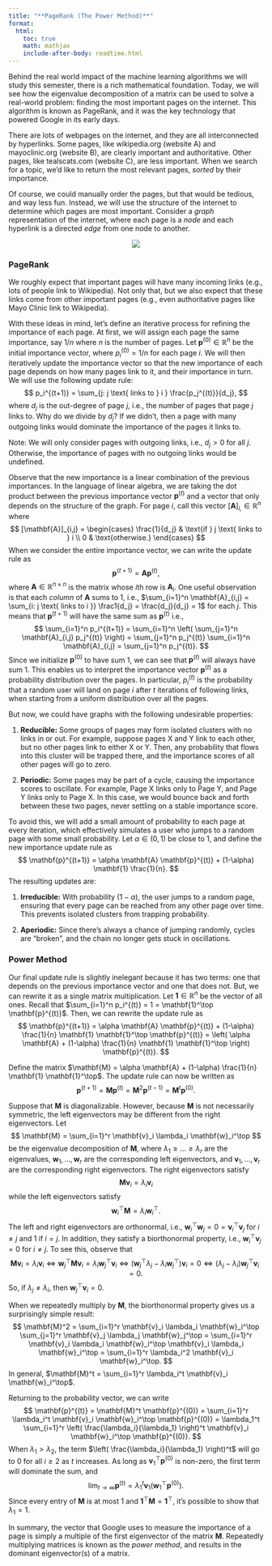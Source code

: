 ```yaml
---
title: "**PageRank (The Power Method)**"
format:
  html:
    toc: true
    math: mathjax
    include-after-body: readtime.html
---
```


Behind the real world impact of the machine learning algorithms we will study this semester, there is a rich mathematical foundation.
Today, we will see how the eigenvalue decomposition of a matrix can be used to solve a real-world problem: finding the most important pages on the internet.
This algorithm is known as PageRank, and it was the key technology that powered Google in its early days.

There are lots of webpages on the internet, and they are all interconnected by hyperlinks.
Some pages, like wikipedia.org (website A) and mayoclinic.org (website B), are clearly important and authoritative.
Other pages, like tealscats.com (website C), are less important.
When we search for a topic, we'd like to return the most relevant pages, *sorted* by their importance.

Of course, we could manually order the pages, but that would be tedious, and way less fun.
Instead, we will use the structure of the internet to determine which pages are most important.
Consider a *graph* representation of the internet, where each page is a *node* and each hyperlink is a directed *edge* from one node to another.

<center><img src="images/linalg_graph.svg" class="responsive-img"></center>

### PageRank

We roughly expect that important pages will have many incoming links (e.g., lots of people link to Wikipedia).
Not only that, but we also expect that these links come from other important pages (e.g., even authoritative pages like Mayo Clinic link to Wikipedia).

With these ideas in mind, let's define an iterative process for refining the importance of each page.
At first, we will assign each page the same importance, say $1/n$ where $n$ is the number of pages.
Let $\mathbf{p}^{(0)} \in \mathbb{R}^n$ be the initial importance vector, where $p^{(0)}_i = 1/n$ for each page $i$.
We will then iteratively update the importance vector so that the new importance of each page depends on how many pages link to it, and their importance in turn.
We will use the following update rule:
$$
p_i^{(t+1)} = \sum_{j: j \text{ links to } i } \frac{p_j^{(t)}}{d_j},
$$
where $d_j$ is the out-degree of page $j$, i.e., the number of pages that page $j$ links to.
Why do we divide by $d_j$?
If we didn't, then a page with many outgoing links would dominate the importance of the pages it links to.

Note: We will only consider pages with outgoing links, i.e., $d_j > 0$ for all $j$. Otherwise, the importance of pages with no outgoing links would be undefined.

Observe that the new importance is a linear combination of the previous importances.
In the language of linear algebra, we are taking the dot product between the previous importance vector $\mathbf{p}^{(t)}$ and a vector that only depends on the structure of the graph.
For page $i$, call this vector $[\mathbf{A}]_{i,} \in \mathbb{R}^n$ where
$$
[\mathbf{A}]_{i,j} = \begin{cases}
\frac{1}{d_j} & \text{if } j \text{ links to } i \\
0 & \text{otherwise.}
\end{cases}
$$
When we consider the entire importance vector, we can write the update rule as
$$
\mathbf{p}^{(t+1)} = \mathbf{A} \mathbf{p}^{(t)},
$$
where $\mathbf{A} \in \mathbb{R}^{n \times n}$ is the matrix whose $i$th row is $\mathbf{A}_i$.
One useful observation is that each *column* of $\mathbf{A}$ sums to 1, i.e., $\sum_{i=1}^n \mathbf{A}_{i,j} = \sum_{i: j \text{ links to i }} \frac1{d_j} = \frac{d_j}{d_j} = 1$ for each $j$.
This means that $\mathbf{p}^{(t+1)}$ will have the same sum as $\mathbf{p}^{(t)}$ i.e.,
$$
\sum_{i=1}^n p_i^{(t+1)} = \sum_{i=1}^n \left( \sum_{j=1}^n \mathbf{A}_{i,j} p_j^{(t)} \right) = \sum_{j=1}^n p_j^{(t)} \sum_{i=1}^n \mathbf{A}_{i,j} = \sum_{j=1}^n p_j^{(t)}.
$$
Since we initialize $\mathbf{p}^{(0)}$ to have sum 1, we can see that $\mathbf{p}^{(t)}$ will always have sum 1.
This enables us to interpret the importance vector $\mathbf{p}^{(t)}$ as a probability distribution over the pages.
In particular, $p_i^{(t)}$ is the probability that a random user will land on page $i$ after $t$ iterations of following links, when starting from a uniform distribution over all the pages.

But now, we could have graphs with the following undesirable properties:

1. **Reducible:** Some groups of pages may form isolated clusters with no links in or out. For example, suppose pages X and Y link to each other, but no other pages link to either X or Y. Then, any probability that flows into this cluster will be trapped there, and the importance scores of all other pages will go to zero.

2. **Periodic:** Some pages may be part of a cycle, causing the importance scores to oscillate. For example, Page X links only to Page Y, and Page Y links only to Page X. In this case, we would bounce back and forth between these two pages, never settling on a stable importance score.

To avoid this, we will add a small amount of probability to each page at every iteration, which effectively simulates a user who jumps to a random page with some small probability.
Let $\alpha \in (0,1)$ be close to 1, and define the new importance update rule as
$$
\mathbf{p}^{(t+1)} = \alpha \mathbf{A} \mathbf{p}^{(t)} + (1-\alpha) \mathbf{1} \frac{1}{n}.
$$
The resulting updates are:

1. **Irreducible:** With probability $(1-\alpha)$, the user jumps to a random page, ensuring that every page can be reached from any other page over time. This prevents isolated clusters from trapping probability.

2. **Aperiodic:** Since there's always a chance of jumping randomly, cycles are "broken", and the chain no longer gets stuck in oscillations.

### Power Method

Our final update rule is slightly inelegant because it has two terms: one that depends on the previous importance vector and one that does not.
But, we can rewrite it as a single matrix multiplication.
Let $\mathbf{1} \in \mathbb{R}^n$ be the vector of all ones.
Recall that $\sum_{i=1}^n p_i^{(t)} = 1 = \mathbf{1}^\top \mathbf{p}^{(t)}$.
Then, we can rewrite the update rule as
$$
\mathbf{p}^{(t+1)} = \alpha \mathbf{A} \mathbf{p}^{(t)} + (1-\alpha) \frac{1}{n} \mathbf{1} \mathbf{1}^\top \mathbf{p}^{(t)} = \left( \alpha \mathbf{A} + (1-\alpha) \frac{1}{n} \mathbf{1} \mathbf{1}^\top \right) \mathbf{p}^{(t)}.
$$

Define the matrix $\mathbf{M} = \alpha \mathbf{A} + (1-\alpha) \frac{1}{n} \mathbf{1} \mathbf{1}^\top$.
The update rule can now be written as
$$
\mathbf{p}^{(t+1)} = \mathbf{M} \mathbf{p}^{(t)} = \mathbf{M}^2 \mathbf{p}^{(t-1)}
= \mathbf{M}^t \mathbf{p}^{(0)}.
$$

Suppose that $\mathbf{M}$ is diagonalizable.
However, because $\mathbf{M}$ is not necessarily symmetric, the left eigenvectors may be different from the right eigenvectors.
Let 
$$
\mathbf{M} = \sum_{i=1}^r  \mathbf{v}_i \lambda_i \mathbf{w}_i^\top
$$
be the eigenvalue decomposition of $\mathbf{M}$, where $\lambda_1 \geq \ldots \geq \lambda_r$ are the eigenvalues, 
$\mathbf{w}_1, \ldots, \mathbf{w}_r$ are the corresponding left eigenvectors,
and $\mathbf{v}_1, \ldots, \mathbf{v}_r$ are the corresponding right eigenvectors.
The right eigenvectors satisfy
$$
\mathbf{M} \mathbf{v}_i = \lambda_i \mathbf{v}_i
$$
while the left eigenvectors satisfy
$$
\mathbf{w}_i^\top \mathbf{M} = \lambda_i \mathbf{w}_i^\top.
$$
The left and right eigenvectors are orthonormal, i.e., $\mathbf{w}_i^\top \mathbf{w}_j = 0 = \mathbf{v}_i^\top \mathbf{v}_j$ for $i \neq j$ and $1$ if $i=j$.
In addition, they satisfy a biorthonormal property, i.e., $\mathbf{w}_i^\top \mathbf{v}_j = 0$ for $i \neq j$.
To see this, observe that
$$
\mathbf{M} \mathbf{v}_i = \lambda_i \mathbf{v}_i
\Leftrightarrow
\mathbf{w}_j^\top \mathbf{M} \mathbf{v}_i = \lambda_i \mathbf{w}_j^\top \mathbf{v}_i
\Leftrightarrow
(\mathbf{w}_j^\top \lambda_j - \lambda_i \mathbf{w}_j^\top) \mathbf{v}_i = 0
\Leftrightarrow
(\lambda_j - \lambda_i) \mathbf{w}_j^\top \mathbf{v}_i = 0.
$$
So, if $\lambda_j \neq \lambda_i$, then $\mathbf{w}_j^\top \mathbf{v}_i = 0$.

When we repeatedly multiply by $\mathbf{M}$, the biorthonormal property gives us a surprisingly simple result:
$$
\mathbf{M}^2 = \sum_{i=1}^r \mathbf{v}_i \lambda_i \mathbf{w}_i^\top
\sum_{j=1}^r \mathbf{v}_j \lambda_j \mathbf{w}_j^\top
= \sum_{i=1}^r \mathbf{v}_i \lambda_i \mathbf{w}_i^\top \mathbf{v}_i \lambda_i \mathbf{w}_i^\top = \sum_{i=1}^r \lambda_i^2 \mathbf{v}_i \mathbf{w}_i^\top.
$$
In general, $\mathbf{M}^t = \sum_{i=1}^r \lambda_i^t \mathbf{v}_i \mathbf{w}_i^\top$.

Returning to the probability vector, we can write
$$
\mathbf{p}^{(t)}
= \mathbf{M}^t \mathbf{p}^{(0)} = \sum_{i=1}^r \lambda_i^t \mathbf{v}_i \mathbf{w}_i^\top \mathbf{p}^{(0)}
= \lambda_1^t \sum_{i=1}^r \left( \frac{\lambda_i}{\lambda_1} \right)^t \mathbf{v}_i \mathbf{w}_i^\top \mathbf{p}^{(0)}.
$$
When $\lambda_1 > \lambda_2$, the term $\left( \frac{\lambda_i}{\lambda_1} \right)^t$ will go to 0 for all $i \geq 2$ as $t$ increases.
As long as $\mathbf{v}_1^\top \mathbf{p}^{(0)}$ is non-zero, the first term will dominate the sum, and
$$
\lim_{t \to \infty} \mathbf{p}^{(t)} = \lambda_1^t \mathbf{v}_1 \left(\mathbf{w}_1^\top \mathbf{p}^{(0)}\right).
$$
Since every entry of $\mathbf{M}$ is at most $1$ and $\mathbf{1}^\top \mathbf{M} = \mathbf{1}^\top$, it's possible to show that $\lambda_1 = 1$.

In summary, the vector that Google uses to measure the importance of a page is simply a multiple of the first eigenvector of the matrix $\mathbf{M}$.
Repeatedly multiplying matrices is known as the *power method*, and results in the dominant eigenvector(s) of a matrix.
